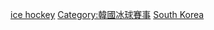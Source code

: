 [[Category:韓國主辦的國際體育賽事|ice hockey]]
[[Category:韓國冰球賽事|Category:韓國冰球賽事]]
[[Category:各國主辦的國際冰球賽事|South Korea]]